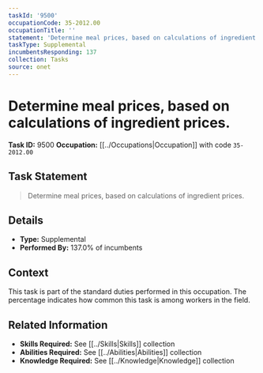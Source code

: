 ```yaml
---
taskId: '9500'
occupationCode: 35-2012.00
occupationTitle: ''
statement: 'Determine meal prices, based on calculations of ingredient prices.'
taskType: Supplemental
incumbentsResponding: 137
collection: Tasks
source: onet
---
```

# Determine meal prices, based on calculations of ingredient prices.

**Task ID:** 9500
**Occupation:** [[../Occupations|Occupation]] with code `35-2012.00`

## Task Statement

> Determine meal prices, based on calculations of ingredient prices.

## Details

- **Type:** Supplemental
- **Performed By:** 137.0% of incumbents

## Context

This task is part of the standard duties performed in this occupation. The percentage indicates how common this task is among workers in the field.

## Related Information

- **Skills Required:** See [[../Skills|Skills]] collection
- **Abilities Required:** See [[../Abilities|Abilities]] collection
- **Knowledge Required:** See [[../Knowledge|Knowledge]] collection
